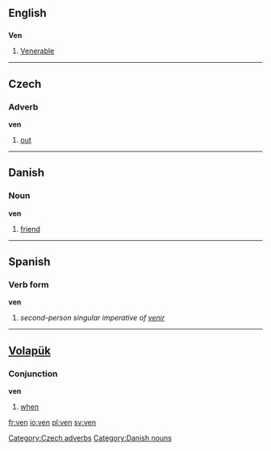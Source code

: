 ==English==

==={{abbreviation}}===
'''Ven'''
# [[Venerable]]

----

==Czech==
===Adverb===
'''ven'''

#[[out]]

[[Category:Czech adverbs]]

----

==Danish==
===Noun===
'''ven'''
# [[friend]]

[[Category:Danish nouns]]

----

==Spanish==
===Verb form===
'''ven'''
# ''second-person singular imperative of [[venir]]''

----

==[[Volapük]]==
===Conjunction===
'''ven'''
# [[when]]

[[fr:ven]]
[[io:ven]]
[[pl:ven]]
[[sv:ven]]